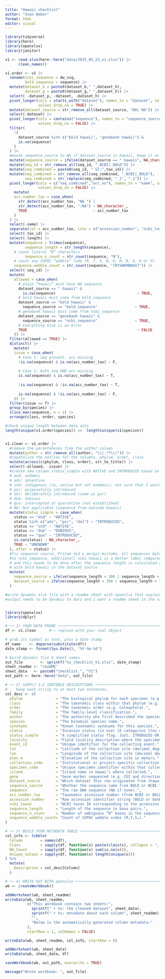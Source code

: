 ```yaml
---
title: "Hawaii checklist"
author: "Sven Weber"
format: html
editor: visual
---
```



```r
library(tidyverse)
library(here)
library(openxlsx)
library(janitor)
```

```r

v1 <- read.xlsx(here::here("data/2025_05_23_v1.xlsx")) |> 
      clean_names()

v1.order <- v1 |> 
  rename(ncbi_sequence = dw_ssq,
         bold_sequence = sequence) |>
  mutate(dataset_b = paste0(dataset_b," ",dataset_h),
         dataset_g = paste0(dataset_g," ",dataset_h)) |>
  select( -dataset_p, -dataset, -dataset_h) |> 
  pivot_longer(cols = starts_with("dataset"), names_to = "dataset", values_to = "dataset_source",
               values_drop_na = TRUE) |> 
  mutate(dataset_source = str_remove_all(dataset_source, "NA| NA")) |> 
  select(-dataset) |> 
  pivot_longer(cols = contains("sequence"), names_to = "sequence_source", values_to = "sequence",
               values_drop_na = FALSE) |> 
  filter(
    !(
      dataset_source %in% c("bold hawaii", "genebank hawaii") &
      is.na(sequence)
    )
  ) |> 
  #muate sequence_source to NA if dataset_source is hawaii, keep it as is for the rest use ifelse
  mutate(sequence_source = ifelse(dataset_source == " hawaii", NA_character_, sequence_source)) |> 
  mutate(seq_id = str_remove_all(seq_id, "_NCBI|_BOLD")) |> 
  mutate(seq_combined = paste0(seq_id, " Gl:",tax_id)) |>
  mutate(seq_combined = str_remove_all(seq_combined, "_NCBI|_BOLD"),
         seq_combined = str_replace(seq_combined, "_1", ".1")) |> 
  pivot_longer(cols = c("seq_combined","acc_no"), names_to = "name", values_to = "acc_number_tax",
               values_drop_na = FALSE) |> 
    mutate(
    acc_number_tax = case_when(
      str_detect(acc_number_tax, "NA ") |
      str_detect(acc_number_tax, ":NA") ~ NA_character_,
      TRUE                              ~ acc_number_tax
    )
  ) |> 
  select(-name) |> 
  separate(col = acc_number_tax, into = c("accession_number", "ncbi_taxon"), sep = " ", remove = F) |> 
  select(-tax_id) |> 
  select(-length) |> 
  mutate(sequence = trimws(sequence),
         sequence_length = str_length(sequence),
    # count literal “N” characters
         sequence_n_count = str_count(sequence, "N"),
    # count any IUPAC “wobble” code (R, Y, S, W, K, M, B, D, H or V)
    sequence_wobble_count = str_count(sequence, "[RYSWKMBDHV]")) |> 
  select(-seq_id) |> 
  mutate(
    allowed = case_when(
      # plain “hawaii” must have NA sequence
      dataset_source == " hawaii" &
        is.na(sequence)                                     ~ TRUE,
      # bold hawaii must come from bold_sequence
      dataset_source == "bold hawaii" &
        sequence_source == "bold_sequence"                 ~ TRUE,
      # genebank hawaii must come from ncbi_sequence
      dataset_source == "genebank hawaii" &
        sequence_source == "ncbi_sequence"                 ~ TRUE,
      # everything else is an error
      TRUE                                                  ~ FALSE
    )) |> 
  filter(allowed == TRUE) |> 
  distinct() |> 
    mutate(
    issue = case_when(
      # Case 1: seq present, acc missing
      !is.na(sequence) & is.na(acc_number_tax) ~ F,
      
      # Case 2: both seq AND acc missing
      is.na(sequence) & is.na(acc_number_tax) ~ T,
      
      !is.na(sequence) & !is.na(acc_number_tax) ~ T,
      
      is.na(sequence) & !is.na(acc_number_tax) ~ F,
    )) |> 
  filter(issue == T) |> 
  group_by(species) |>
  slice_max(sequence, n = 1) |> 
  arrange(class, order, species)

#check unique length between data sets
length(unique(v1.order$species)) ==  length(unique(v1$species))


v1.clean <- v1.order |> 
  #remove the paranteheses from the author column
  mutate(author = str_remove_all(author, "\\(.*?\\)")) |>
  #capatalize the entries for the columns, phylum, order, class
  mutate(across(c(phylum, class, order), str_to_title)) |>
  select(-allowed, -issue) |> 
  #create new column status_simple with NATIVE and INTRODUCED based on entires from status:
  # end: endemic
  # adv: adventive
  # ind: indigenous (ie, native but not endemic); not sure that I would trust this designation.
  # pur: purposefully introduced
  # del: deliberately introduced (same as pur)
  # dub: dubious
  # qua: intercepted at quarantine (not established)
  # NA: Not applicable (sequence from outside Hawaii)
  mutate(status_simple = case_when(
    status == "end" ~ "NATIVE",
    status %in% c("adv", "pur", "del") ~ "INTRODUCED",
    status == "ind" ~ "NATIVE",
    status == "dub" ~ "DUBIOUS",
    status == "qua" ~ "INTRODUCED",
    is.na(status) ~ NA_character_,
    TRUE ~ "UNKNOWN"
  ),.after = status) |> 
  #fix sequence source, Pritam did a mergin mistake, all sequences below 300 and more than 700bp need to be changed
  #to ncbi_sequence, additionall ncbi hawaii is a better label compared to genebank hawaii, so we change dataset_source as well
  # and this needs to be done after the sequence length is calculated and again for the whole column since some are still wrongly labeled
  # with bold hawaii in the dataset_source
  mutate(
    sequence_source = ifelse(sequence_length < 300 | sequence_length > 700, "ncbi_sequence", sequence_source),
    dataset_source = ifelse(sequence_length < 300 | sequence_length > 700, "ncbi hawaii", dataset_source)
  ) 

```

```r
#write dynamix xlsx file with a readme sheet with openxlsx that explains the columns and the data
#output needs to be dynamic to data and i want a readme sheet in the same file 


library(openxlsx)
library(dplyr)

# ── 1) YOUR DATA FRAME ────────────────────────────────────────────────────────
df <- v1.clean      # ← replace with your real object

# grab its symbol as text, plus a date stamp
df_name    <- deparse(substitute(df))
date_stamp <- format(Sys.Date(), "%Y-%m-%d")

# build dynamic file & sheet names
out_file        <- sprintf("%s_checklist_V1.xlsx", date_stamp)
sheet_readme <- "readME"
sheet_data   <- paste0("checklist_", "V1")
out_path <- here::here("data", out_file)

# ── 2) SUPPLY 1–2 SENTENCE DESCRIPTIONS ──────────────────────────────────────
#    Keep each string to at most two sentences.
col_desc <- c(
  phylum               = "The biological phylum for each specimen (e.g. Arthropoda).",
  class                = "The taxonomic class within that phylum (e.g. Insecta).",
  order                = "The taxonomic order (e.g. Coleoptera).",
  family               = "The family-level classification.",
  author               = "The authority who first described the species.",
  species              = "The binomial species name.",
  synonyms             = "Known taxonomic synonyms for this species.",
  status               = "Invasion status (in over 15 categories [too many people using different abbrevations]).",
  status_simple        = "A simplified status flag. Just: ITRODUCED OR NATIVE.",
  locality             = "Field locality description where the specimen was collected.",
  event_id             = "Unique identifier for the collecting event.",
  lat                  = "Latitude of the collection site (decimal degrees).",
  lon                  = "Longitude of the collection site (decimal degrees).",
  elev_m               = "Elevation of the collection site in meters.",
  collection_code      = "Institutional or project-specific collection code.",
  specimen_code        = "Unique specimen identifier within that collection.",
  island               = "Island name in Hawai‘i where collected.",
  gene                 = "Gene marker sequenced (e.g. COI and directions , we aim for 5P3).",
  dataset_source       = "Which dataset this row originated from (hawaii = checklist, bold hawaii = bold search, genebank hawaii = manual search).",
  sequence_source      = "Whether the sequence came from BOLD or NCBI.",
  sequence             = "The raw DNA sequence (NA if none).",
  acc_number_tax       = "Taxonomic accession number (from NCBI or BOLD).",
  accession_number     = "Raw accession identifier string (BOLD or GenBank).",
  ncbi_taxon           = "NCBI taxon ID corresponding to the accession.",
  sequence_length      = "Length of the sequence in base pairs.",
  sequence_n_count     = "Number of ambiguous “N” bases in the sequence.",
  sequence_wobble_count= "Count of IUPAC wobble codes (R,Y,S…)."
)

# ── 3) BUILD YOUR METADATA TABLE ──────────────────────────────────────────────
col_info <- tibble(
  Column        = names(df),
  Class         = sapply(df, function(x) paste(class(x), collapse = ", ")),
  NA_Count      = sapply(df, function(x) sum(is.na(x))),
  Unique_Values = sapply(df, function(x) length(unique(x)))
) %>%
  mutate(
    Description = col_desc[Column]
  )

# ── 4) WRITE OUT WITH openxlsx ───────────────────────────────────────────────
wb <- createWorkbook()

addWorksheet(wb, sheet_readme)
writeData(wb, sheet_readme,
          c("This workbook contains two sheets:",
            sprintf(" • %s: the cleaned dataset", sheet_data),
            sprintf(" • %s: metadata about each column", sheet_readme),
            "",
            "Below is the automatically-generated column metadata:"
          ),
          startRow = 1, colNames = FALSE)

writeData(wb, sheet_readme, col_info, startRow = 6)

addWorksheet(wb, sheet_data)
writeData(wb, sheet_data, df)

saveWorkbook(wb, out_path, overwrite = TRUE)

message("Wrote workbook: ", out_file)


```

